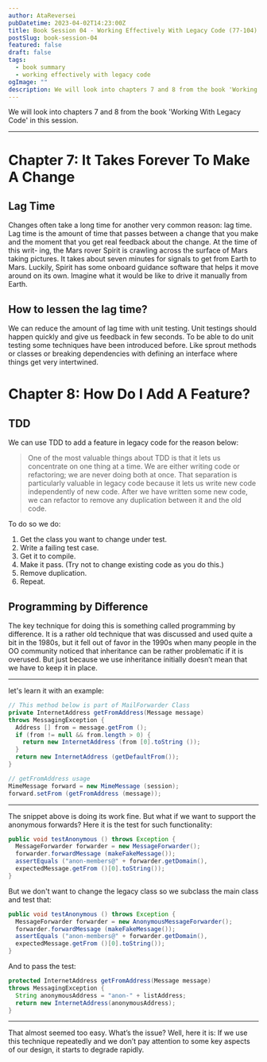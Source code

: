 ```yaml
---
author: AtaReversei
pubDatetime: 2023-04-02T14:23:00Z
title: Book Session 04 - Working Effectively With Legacy Code (77-104)
postSlug: book-session-04
featured: false
draft: false
tags:
  - book summary
  - working effectively with legacy code
ogImage: ""
description: We will look into chapters 7 and 8 from the book 'Working With Legacy Code'.
---
```


We will look into chapters 7 and 8 from the book 'Working With Legacy Code' in this session.

---

# Chapter 7: It Takes Forever To Make A Change

## Lag Time

Changes often take a long time for another very common reason: lag time. Lag
time is the amount of time that passes between a change that you make and the
moment that you get real feedback about the change. At the time of this writ-
ing, the Mars rover Spirit is crawling across the surface of Mars taking pictures.
It takes about seven minutes for signals to get from Earth to Mars. Luckily,
Spirit has some onboard guidance software that helps it move around on its
own. Imagine what it would be like to drive it manually from Earth.

## How to lessen the lag time?

We can reduce the amount of lag time with unit testing. Unit testings should happen quickly and give us feedback in few seconds. To be able to do unit testing some techniques have been introduced before. Like sprout methods or classes or breaking dependencies with defining an interface where things get very intertwined.

# Chapter 8: How Do I Add A Feature?

## TDD

We can use TDD to add a feature in legacy code for the reason below:

> One of the most valuable things about TDD is that it lets us concentrate on one thing
> at a time. We are either writing code or refactoring; we are never doing both at once.
> That separation is particularly valuable in legacy code because it lets us write new
> code independently of new code.
> After we have written some new code, we can refactor to remove any duplication
> between it and the old code.

To do so we do:

1. Get the class you want to change under test.
2. Write a failing test case.
3. Get it to compile.
4. Make it pass. (Try not to change existing code as you do this.)
5. Remove duplication.
6. Repeat.

## Programming by Difference

The key technique for doing this is something called programming by difference. It is a rather old technique that was discussed and used quite a bit in the
1980s, but it fell out of favor in the 1990s when many people in the OO community noticed that inheritance can be rather problematic if it is overused. But
just because we use inheritance initially doesn’t mean that we have to keep it in
place.

---

let's learn it with an example:

```java
// This method below is part of MailForwarder Class
private InternetAddress getFromAddress(Message message)
throws MessagingException {
  Address [] from = message.getFrom ();
  if (from != null && from.length > 0) {
    return new InternetAddress (from [0].toString ());
  }
  return new InternetAddress (getDefaultFrom());
}
```

```java
// getFromAddress usage
MimeMessage forward = new MimeMessage (session);
forward.setFrom (getFromAddress (message));
```

---

The snippet above is doing its work fine. But what if we want to support the anonymous forwards? Here it is the test for such functionality:

```java
public void testAnonymous () throws Exception {
  MessageForwarder forwarder = new MessageForwarder();
  forwarder.forwardMessage (makeFakeMessage());
  assertEquals ("anon-members@" + forwarder.getDomain(),
  expectedMessage.getFrom ()[0].toString());
}
```

But we don't want to change the legacy class so we subclass the main class and test that:

```java
public void testAnonymous () throws Exception {
  MessageForwarder forwarder = new AnonymousMessageForwarder();
  forwarder.forwardMessage (makeFakeMessage());
  assertEquals ("anon-members@" + forwarder.getDomain(),
  expectedMessage.getFrom ()[0].toString());
}
```

And to pass the test:

```java
protected InternetAddress getFromAddress(Message message)
throws MessagingException {
  String anonymousAddress = "anon-" + listAddress;
  return new InternetAddress(anonymousAddress);
}
```

---

That almost seemed too easy. What’s the issue? Well, here it is: If we use this
technique repeatedly and we don’t pay attention to some key aspects of our
design, it starts to degrade rapidly.
